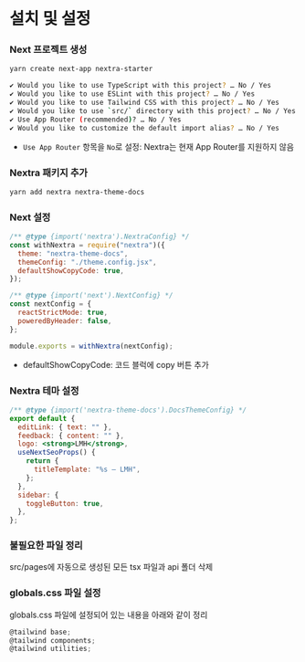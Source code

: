 
# 설치 및 설정

<Steps>

### Next 프로젝트 생성

```sh
yarn create next-app nextra-starter
```

```sh
✔ Would you like to use TypeScript with this project? … No / Yes
✔ Would you like to use ESLint with this project? … No / Yes
✔ Would you like to use Tailwind CSS with this project? … No / Yes
✔ Would you like to use `src/` directory with this project? … No / Yes
✔ Use App Router (recommended)? … No / Yes
✔ Would you like to customize the default import alias? … No / Yes
```

- `Use App Router` 항목을 `No`로 설정: Nextra는 현재 App Router를 지원하지 않음

### Nextra 패키지 추가

```sh
yarn add nextra nextra-theme-docs
```

### Next 설정

```js filename="next.config.js"
/** @type {import('nextra').NextraConfig} */
const withNextra = require("nextra")({
  theme: "nextra-theme-docs",
  themeConfig: "./theme.config.jsx",
  defaultShowCopyCode: true,
});

/** @type {import('next').NextConfig} */
const nextConfig = {
  reactStrictMode: true,
  poweredByHeader: false,
};

module.exports = withNextra(nextConfig);
```

- defaultShowCopyCode: 코드 블럭에 copy 버튼 추가

### Nextra 테마 설정

```jsx filename="theme.config.jsx"
/** @type {import('nextra-theme-docs').DocsThemeConfig} */
export default {
  editLink: { text: "" },
  feedback: { content: "" },
  logo: <strong>LMH</strong>,
  useNextSeoProps() {
    return {
      titleTemplate: "%s – LMH",
    };
  },
  sidebar: {
    toggleButton: true,
  },
};
```

### 불필요한 파일 정리

src/pages에 자동으로 생성된 모든 tsx 파일과 api 폴더 삭제

### globals.css 파일 설정

globals.css 파일에 설정되어 있는 내용을 아래와 같이 정리

```ts filename="./src/styles/globals.css"
@tailwind base;
@tailwind components;
@tailwind utilities;
```

</Steps>
